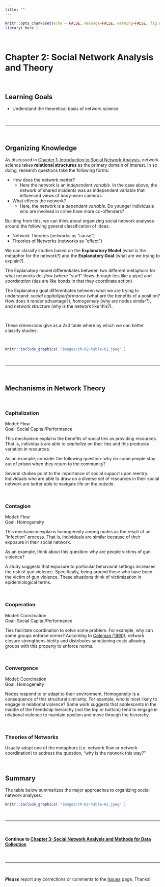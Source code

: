 ```yaml
---
title: ""
---
```


```r
knitr::opts_chunk$set(echo = FALSE, message=FALSE, warning=FALSE, fig.width = 10)
library( here )
```

<br>

# Chapter 2: Social Network Analysis and Theory

<br>

## Learning Goals

  * Understand the theoretical basis of network science

<br><hr><br>

## Organizing Knowledge

As discussed in [Chapter 1: Introduction to Social Network Analysis](https://jacobtnyoung.github.io/sna-textbook/ch-01-intro-to-sna.html), network science takes **relational structures** as the primary domain of interest. In so doing, research questions take the following forms:

  * How does the network matter?
    * Here the network is an *independent variable*. In the case above, the network of shared incidents was as independent variable that influenced views of body-worn cameras.
  * What effects the network?
    * Here, the network is a *dependent variable*. Do younger individuals who are involved in crime have more co-offenders? 

Building from this, we can think about organizing social network analyses around the following general classification of ideas:

  * Network Theories (networks as "cause")
  * Theories of Networks (networks as "effect")
  
We can classify studies based on the **Explanatory Model** (what is the metaphor for the network?) and the **Explanatory Goal** (what are we trying to explain?). 

The Explanatory model differentiates between two different metaphors for what networks do: *flow* (where "stuff" flows through ties like a pipe) and *coordination* (ties are like bonds in that they coordinate action)

The Explanatory goal differentiates between what we are trying to understand: *social capital/performance* (what are the benefits of a position? How does it render advantage?), *homogeneity* (why are nodes similar?), and *network structure* (why is the network like this?).

<br>

These dimensions give as a 2x3 table where by which we can better classify studies:

<br>

```r
knitr::include_graphics( "images/ch-02-table-02.jpeg" )
```

<br><hr><br>  
  
## Mechanisms in Network Theory

<br>

### Capitalization

Model: Flow  
Goal: Social Capital/Performance

This mechanism explains the benefits of social ties as providing resources. That is, individuals are able to *capitalize* on their ties and this produces variation in resources.

As an example, consider the following question: why do some people stay out of prison when they return to the community?

Several studies point to the importance of social support upon reentry. Individuals who are able to draw on a diverse set of resources in their social network are better able to navigate life on the outside.

<br>

### Contagion

Model: Flow  
Goal: Homogeneity

This mechanism explains homogeneity among nodes as the result of an "infection" process. That is, individuals are similar because of their exposure in their social network.

As an example, think about this question: why are people victims of gun violence?

A study suggests that exposure to particular behavioral settings increases the risk of gun violence. Specifically, being around those who have been the victim of gun violence. These situations think of victimization in epidemiological terms.

<br>

### Cooperation

Model: Coordination  
Goal: Social Capital/Performance

Ties facilitate coordination to solve some problem. For example, why can some groups enforce norms? According to [Coleman (1990)](), network closure strengthens idetity and distributes sanctioning costs allowing groups with this property to enforce norms.

<br>

### Convergence

Model: Coordination  
Goal: Homogeneity

Nodes respond to or adapt to their environment. Homogeneity is a consequence of this structural similarity. For example, who is most likely to engage in relational violence? Some work suggests that adolescents in the middle of the friendship hierarchy (not the top or bottom) tend to engage in relational violence to maintain position and move through the hierarchy.

<br>
  
### Theories of Networks

Usually adopt one of the metaphors (i.e. network flow or network coordination) to address the question, "why is the network this way?"

<br>

## Summary

The table below summarizes the major approaches to organizing social network analyses:

```r
knitr::include_graphics( "images/ch-02-table-02.jpeg" )
```

<br><hr><br>  

#### Continue to [Chapter 3: Social Network Analysis and Methods for Data Collection](ch-03-sna-methods.html)

<br><hr><br>  

***Please*** report any corrections or comments to the [Issues](https://github.com/jacobtnyoung/sna-textbook/issues) page. Thanks!

















